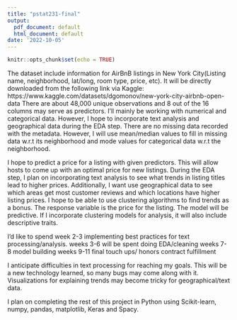 ```yaml
---
title: "pstat231-final"
output:
  pdf_document: default
  html_document: default
date: '2022-10-05'
---
```


```r
knitr::opts_chunk$set(echo = TRUE)
```

The dataset include information for AirBnB listings in New York City(Listing name, neighborhood, lat/long, room type, price, etc). 
It will be directly downloaded from the following link via Kaggle: https://www.kaggle.com/datasets/dgomonov/new-york-city-airbnb-open-data
There are about 48,000 unique observations and 8 out of the 16 columns may serve as predictors.
I'll mainly be working with numerical and categorical data. However, I hope to incorporate text analysis and geographical data during the EDA step.
There are no missing data recorded with the metadata. However, I will use mean/median values to fill in missing data w.r.t its neighborhood and mode values for categorical data w.r.t the neighborhood.

I hope to predict a price for a listing with given predictors. This will allow hosts to come up with an optimal price for new listings. During the EDA step, I plan on incorporating text analysis to see what trends in listing titles lead to higher prices. Additionally, I want use geographical data to see which areas get most customer reviews and which locations have higher listing prices. I hope to be able to use clustering algorithms to find trends as a bonus.
The response variable is the price for the listing.
The model will be predictive. If I incorporate clustering models for analysis, it will also include descriptive traits.

I'd like to spend week 2-3 implementing best practices for text processing/analysis.
weeks 3-6 will be spent doing EDA/cleaning
weeks 7-8 model building
weeks 9-11 final touch ups/ honors contract fulfillment 

I anticipate difficulties in text processing for reaching my goals. This will be a new technology learned, so many bugs may come along with it. Visualizations for explaining trends may become tricky for geographical/text data.

I plan on completing the rest of this project in Python using Scikit-learn, numpy, pandas, matplotlib, Keras and Spacy.